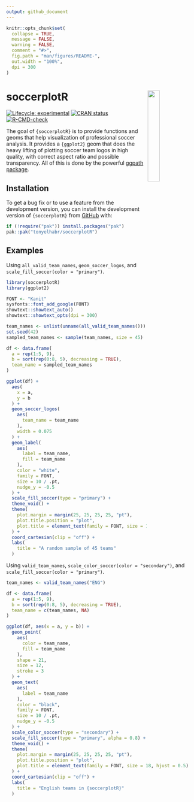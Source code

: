 ```yaml
---
output: github_document
---
```


<!-- README.md is generated from README.Rmd. Please edit that file -->

```r
knitr::opts_chunk$set(
  collapse = TRUE,
  message = FALSE,
  warning = FALSE,
  comment = "#>",
  fig.path = "man/figures/README-",
  out.width = "100%",
  dpi = 300
)
```

# soccerplotR <a href='https://tonyelhabr.github.io/soccerplotR/'><img src="man/figures/logo.png" align="right" width="25%" min-width="120px"/></a>

<!-- badges: start -->

[![Lifecycle: experimental](https://img.shields.io/badge/lifecycle-experimental-orange.svg)](https://lifecycle.r-lib.org/articles/stages.html#experimental) [![CRAN status](https://www.r-pkg.org/badges/version/soccerplotR)](https://CRAN.R-project.org/package=soccerplotR) [![R-CMD-check](https://github.com/tonyelhabr/soccerplotR/actions/workflows/R-CMD-check.yaml/badge.svg)](https://github.com/tonyelhabr/soccerplotR/actions/workflows/R-CMD-check.yaml)

<!-- badges: end -->

The goal of `{soccerplotR}` is to provide functions and geoms that help visualization of professional soccer analysis. It provides a `{ggplot2}` geom that does the heavy lifting of plotting soccer team logos in high quality, with correct aspect ratio and possible transparency. All of this is done by the powerful [ggpath package](https://mrcaseb.github.io/ggpath/).

## Installation

To get a bug fix or to use a feature from the development version, you can install the development version of `{soccerplotR}` from [GitHub](https://github.com/mrcaseb/soccerplotR/) with:

``` r
if (!require("pak")) install.packages("pak")
pak::pak("tonyelhabr/soccerplotR")
```

## Examples

Using `all_valid_team_names`, `geom_soccer_logos`, and `scale_fill_soccer(color = "primary")`.

```r
library(soccerplotR)
library(ggplot2)

FONT <- "Kanit"
sysfonts::font_add_google(FONT)
showtext::showtext_auto()
showtext::showtext_opts(dpi = 300)

team_names <- unlist(unname(all_valid_team_names()))
set.seed(42)
sampled_team_names <- sample(team_names, size = 45)

df <- data.frame(
  a = rep(1:5, 9),
  b = sort(rep(0:8, 5), decreasing = TRUE),
  team_name = sampled_team_names
)

ggplot(df) +
  aes(
    x = a, 
    y = b
  ) +
  geom_soccer_logos(
    aes(
      team_name = team_name
    ), 
    width = 0.075
  ) +
  geom_label(
    aes(
      label = team_name,
      fill = team_name
    ),
    color = "white",
    family = FONT,
    size = 10 / .pt,
    nudge_y = -0.5
  ) +
  scale_fill_soccer(type = "primary") +
  theme_void() +
  theme(
    plot.margin = margin(25, 25, 25, 25, "pt"),
    plot.title.position = "plot",
    plot.title = element_text(family = FONT, size = 18, hjust = 0.5)
  ) +
  coord_cartesian(clip = "off") +
  labs(
    title = "A random sample of 45 teams"
  )
```

Using `valid_team_names`, `scale_color_soccer(color = "secondary")`, and `scale_fill_soccer(color = "primary")`.

```r
team_names <- valid_team_names("ENG")

df <- data.frame(
  a = rep(1:5, 9),
  b = sort(rep(0:8, 5), decreasing = TRUE),
  team_name = c(team_names, NA)
)

ggplot(df, aes(x = a, y = b)) +
  geom_point(
    aes(
      color = team_name, 
      fill = team_name
    ), 
    shape = 21,
    size = 12,
    stroke = 3
  ) +
  geom_text(
    aes(
      label = team_name
    ),
    color = "black",
    family = FONT,
    size = 10 / .pt,
    nudge_y = -0.5
  ) +
  scale_color_soccer(type = "secondary") +
  scale_fill_soccer(type = "primary", alpha = 0.8) +
  theme_void() +
  theme(
    plot.margin = margin(25, 25, 25, 25, "pt"),
    plot.title.position = "plot",
    plot.title = element_text(family = FONT, size = 18, hjust = 0.5)
  ) +
  coord_cartesian(clip = "off") +
  labs(
    title = "English teams in {soccerplotR}"
  )
```
